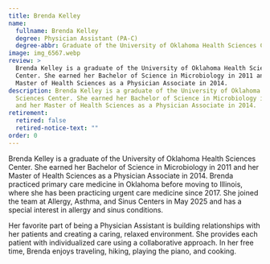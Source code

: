```yaml
---
title: Brenda Kelley
name:
  fullname: Brenda Kelley
  degree: Physician Assistant (PA-C)
  degree-abbr: Graduate of the University of Oklahoma Health Sciences Center
image: img_6567.webp
review: >
  Brenda Kelley is a graduate of the University of Oklahoma Health Sciences
  Center. She earned her Bachelor of Science in Microbiology in 2011 and her
  Master of Health Sciences as a Physician Associate in 2014.
description: Brenda Kelley is a graduate of the University of Oklahoma Health
  Sciences Center. She earned her Bachelor of Science in Microbiology in 2011
  and her Master of Health Sciences as a Physician Associate in 2014.
retirement:
  retired: false
  retired-notice-text: ""
order: 0
---
```

Brenda Kelley is a graduate of the University of Oklahoma Health Sciences Center. She earned her Bachelor of Science in Microbiology in 2011 and her Master of Health Sciences as a Physician Associate in 2014. Brenda practiced primary care medicine in Oklahoma before moving to Illinois, where she has been practicing urgent care medicine since 2017. She joined the team at Allergy, Asthma, and Sinus Centers in May 2025 and has a special interest in allergy and sinus conditions.

Her favorite part of being a Physician Assistant is building relationships with her patients and creating a caring, relaxed environment. She provides each patient with individualized care using a collaborative approach. In her free time, Brenda enjoys traveling, hiking, playing the piano, and cooking.
